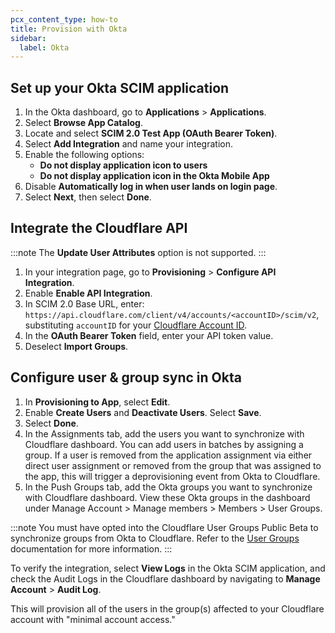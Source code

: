 ```yaml
---
pcx_content_type: how-to
title: Provision with Okta
sidebar:
  label: Okta
---
```



<Render file="idp-group-deprecation" />

## Set up your Okta SCIM application

1. In the Okta dashboard, go to **Applications** > **Applications**.
2. Select **Browse App Catalog**.
3. Locate and select **SCIM 2.0 Test App (OAuth Bearer Token)**.
4. Select **Add Integration** and name your integration.
5. Enable the following options:
   * **Do not display application icon to users**
   * **Do not display application icon in the Okta Mobile App**
6. Disable **Automatically log in when user lands on login page**.
7. Select **Next**, then select **Done**.

## Integrate the Cloudflare API

:::note
The **Update User Attributes** option is not supported.
:::

1. In your integration page, go to **Provisioning** > **Configure API Integration**.
2. Enable **Enable API Integration**.
3. In SCIM 2.0 Base URL, enter: `https://api.cloudflare.com/client/v4/accounts/<accountID>/scim/v2`, substituting `accountID` for your [Cloudflare Account ID](/fundamentals/account/account-security/scim-setup/#get-your-account-id).
4. In the **OAuth Bearer Token** field, enter your API token value.
5. Deselect **Import Groups**.

## Configure user & group sync in Okta

1. In **Provisioning to App**, select **Edit**.
2. Enable **Create Users** and **Deactivate Users**. Select **Save**.
3. Select **Done**.
4. In the Assignments tab, add the users you want to synchronize with Cloudflare dashboard. You can add users in batches by assigning a group. If a user is removed from the application assignment via either direct user assignment or removed from the group that was assigned to the app, this will trigger a deprovisioning event from Okta to Cloudflare. 
5. In the Push Groups tab, add the Okta groups you want to synchronize with Cloudflare dashboard. View these Okta groups in the dashboard under Manage Account > Manage members > Members > User Groups.

:::note
You must have opted into the Cloudflare User Groups Public Beta to synchronize groups from Okta to Cloudflare. Refer to the [User Groups](/fundamentals/manage-members/user-groups/) documentation for more information.
:::

To verify the integration, select **View Logs** in the Okta SCIM application, and check the Audit Logs in the Cloudflare dashboard by navigating to **Manage Account** > **Audit Log**. 

This will provision all of the users in the group(s) affected to your Cloudflare account with "minimal account access."